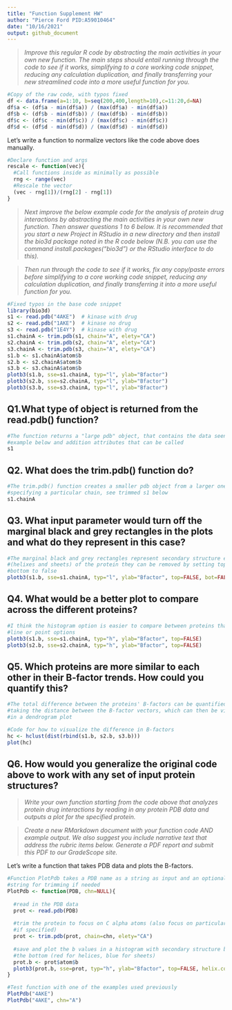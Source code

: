 ```yaml
---
title: "Function Supplement HW"
author: "Pierce Ford PID:A59010464"
date: "10/16/2021"
output: github_document
---
```

>*Improve this regular R code by abstracting the main activities in your own new function. The main steps should entail running through the code to see if it works, simplifying to a core working code snippet, reducing any calculation duplication, and finally transferring your new streamlined code into a more useful function for you.*

```r
#Copy of the raw code, with typos fixed
df <- data.frame(a=1:10, b=seq(200,400,length=10),c=11:20,d=NA)
df$a <- (df$a - min(df$a)) / (max(df$a) - min(df$a))
df$b <- (df$b - min(df$b)) / (max(df$b) - min(df$b))
df$c <- (df$c - min(df$c)) / (max(df$c) - min(df$c))
df$d <- (df$d - min(df$d)) / (max(df$d) - min(df$d))
```

Let's write a function to normalize vectors like the code above does manually.
```r
#Declare function and args
rescale <- function(vec){
  #Call functions inside as minimally as possible
  rng <- range(vec)
  #Rescale the vector
  (vec - rng[1])/(rng[2] - rng[1])
}
```

>*Next improve the below example code for the analysis of protein drug interactions by abstracting the main activities in your own new function. Then answer questions 1 to 6 below. It is recommended that you start a new Project in RStudio in a new directory and then install the bio3d package noted in the R code below (N.B. you can use the command install.packages("bio3d") or the RStudio interface to do this).*

>*Then run through the code to see if it works, fix any copy/paste errors before simplifying to a core working code snippet, reducing any calculation duplication, and finally transferring it into a more useful function for you.*

```r
#Fixed typos in the base code snippet
library(bio3d)
s1 <- read.pdb("4AKE")  # kinase with drug
s2 <- read.pdb("1AKE")  # kinase no drug
s3 <- read.pdb("1E4Y")  # kinase with drug
s1.chainA <- trim.pdb(s1, chain="A", elety="CA")
s2.chainA <- trim.pdb(s2, chain="A", elety="CA")
s3.chainA <- trim.pdb(s3, chain="A", elety="CA")
s1.b <- s1.chainA$atom$b
s2.b <- s2.chainA$atom$b
s3.b <- s3.chainA$atom$b
plotb3(s1.b, sse=s1.chainA, typ="l", ylab="Bfactor")
plotb3(s2.b, sse=s2.chainA, typ="l", ylab="Bfactor")
plotb3(s3.b, sse=s3.chainA, typ="l", ylab="Bfactor")
```

## Q1.What type of object is returned from the read.pdb() function?

```r
#The function returns a "large pdb" object, that contains the data seen in the 
#example below and addition attributes that can be called
s1
```

## Q2. What does the trim.pdb() function do?

```r
#The trim.pdb() function creates a smaller pdb object from a larger one by 
#specifying a particular chain, see trimmed s1 below
s1.chainA
```

## Q3. What input parameter would turn off the marginal black and grey rectangles in the plots and what do they represent in this case?

```r
#The marginal black and grey rectangles represent secondary structure elements 
#(helixes and sheets) of the protein they can be removed by setting top and 
#bottom to false
plotb3(s1.b, sse=s1.chainA, typ="l", ylab="Bfactor", top=FALSE, bot=FALSE)
```

## Q4. What would be a better plot to compare across the different proteins?

```r
#I think the histogram option is easier to compare between proteins than the 
#line or point options
plotb3(s1.b, sse=s1.chainA, typ="h", ylab="Bfactor", top=FALSE)
plotb3(s2.b, sse=s2.chainA, typ="h", ylab="Bfactor", top=FALSE)
```

## Q5. Which proteins are more similar to each other in their B-factor trends. How could you quantify this?

```r
#The total difference between the proteins' B-factors can be quantified by 
#taking the distance between the B-factor vectors, which can then be visualized 
#in a dendrogram plot

#Code for how to visualize the difference in B-factors
hc <- hclust(dist(rbind(s1.b, s2.b, s3.b)))
plot(hc)
```

## Q6. How would you generalize the original code above to work with any set of input protein structures?

>*Write your own function starting from the code above that analyzes protein drug interactions by reading in any protein PDB data and outputs a plot for the specified protein.*

>*Create a new RMarkdown document with your function code AND example output. We also suggest you include narrative text that address the rubric items below. Generate a PDF report and submit this PDF to our GradeScope site.*

Let's write a function that takes PDB data and plots the B-factors.
```r
#Function PlotPdb takes a PDB name as a string as input and an optional chain 
#string for trimming if needed
PlotPdb <- function(PDB, chn=NULL){
  
  #read in the PDB data
  prot <- read.pdb(PDB)
  
  #trim the protein to focus on C alpha atoms (also focus on particular chain 
  #if specified)
  prot <- trim.pdb(prot, chain=chn, elety="CA")
  
  #save and plot the b values in a histogram with secondary structure boxes at 
  #the bottom (red for helices, blue for sheets)
  prot.b <- prot$atom$b
  plotb3(prot.b, sse=prot, typ="h", ylab="Bfactor", top=FALSE, helix.col="red", sheet.col="blue")
}

#Test function with one of the examples used previously
PlotPdb("4AKE")
PlotPdb("4AKE", chn="A")
```

